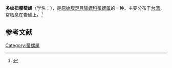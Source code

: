 {{Subspeciesbox
| name = 多纹扭腰蜑螺
| image = 
| image_width = 
| species = '''多纹扭腰蜑螺 ''N. tristis'''''
| trinomial = ''Nerita tristis''
| authority = Pilsbry, 1901
}}
'''多纹扭腰蜑螺'''（学名：''{{lang|la|Nerita tristis}}''），是[[原始腹足目|原始腹足目]][[蜑螺科|蜑螺科]][[蜑螺属|蜑螺属]]的一种。主要分布于[[台湾|台湾]]，常栖息在岩礁上。<ref>{{cite web|url=http://shell.sinica.edu.tw/chinese/shellbase_detail.php?science_no=193|title=国际贝库：多纹扭腰蜑螺|publisher=台湾贝类资料库|accessdate=2009-08-11|archive-date=2016-09-14|archive-url=https://web.archive.org/web/20160914042302/http://shell.sinica.edu.tw/chinese/shellbase_detail.php?science_no=193|dead-url=no}}</ref>

== 参考文献 ==
{{reflist|2}}
{{Taxonbar|from=Q10932882}}

[[Category:蜑螺属|Category:蜑螺属]]